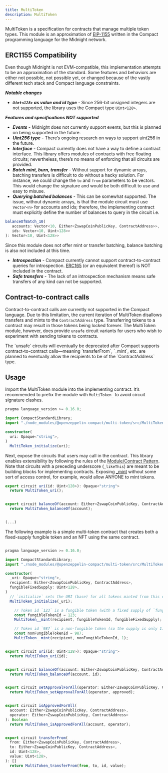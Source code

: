 ```yaml
---
title: MultiToken
description: MultiToken
---
```


MultiToken is a specification for contracts that manage multiple token types.
This module is an approximation of [EIP-1155](https://eips.ethereum.org/EIPS/eip-1155) written in the Compact programming language for the Midnight network.

## ERC1155 Compatibility

Even though Midnight is not EVM-compatible, this implementation attempts to be an approximation of the standard.
Some features and behaviors are either not possible, not possible yet, or changed because of the vastly different tech stack
and Compact language constraints.

***Notable changes***

* ***`Uint<128>` as value and id type*** - Since 256-bit unsigned integers are not supported, the library uses the Compact type `Uint<128>`.

***Features and specifications NOT supported***

* ***Events*** - Midnight does not currently support events, but this is planned on being supported in the future.
* ***Uint256 type*** - There’s ongoing research on ways to support uint256 in the future.
* ***Interface*** - Compact currently does not have a way to define a contract interface.
This library offers modules of contracts with free floating circuits; nevertheless, there’s no means of enforcing that all circuits are provided.
* ***Batch mint, burn, transfer*** - Without support for dynamic arrays, batching transfers is difficult to do without a hacky solution.
For instance, we could change the `to` and `from` parameters to be vectors.
This would change the signature and would be both difficult to use and easy to misuse.
* ***Querying batched balances*** - This can be somewhat supported.
The issue, without dynamic arrays, is that the module circuit must use `Vector<n>` for accounts and ids;
therefore, the implementing contract must explicitly define the number of balances to query in the circuit i.e.

```ts
balanceOfBatch_10(
   accounts: Vector<10, Either<ZswapCoinPublicKey, ContractAddress>>,
   ids: Vector<10, Uint<128>>
): Vector<10, Uint<128>>
```

Since this module does not offer mint or transfer batching, balance batching is also not included at this time.

* ***Introspection*** - Compact currently cannot support contract-to-contract queries for introspection.
[ERC165](https://eips.ethereum.org/EIPS/eip-165) (or an equivalent thereof) is NOT included in the contract.
* ***Safe transfers*** - The lack of an introspection mechanism means safe transfers of any kind can not be supported.

## Contract-to-contract calls

Contract-to-contract calls are currently not supported in the Compact language.
Due to this limitation, the current iteration of MultiToken disallows transfers and mints to the `ContractAddress` type.
Transferring tokens to a contract may result in those tokens being locked forever.
The MultiToken module, however, does provide `unsafe` circuit variants for users who wish to experiment with sending tokens to contracts.

<Callout type='warn'>
The `unsafe` circuits will eventually be deprecated after Compact supports contract-to-contract calls—meaning `transferFrom`, `_mint`, etc. are planned to eventually allow the recipients to be of the `ContractAddress` type.
</Callout>

## Usage

Import the MultiToken module into the implementing contract.
It’s recommended to prefix the module with `MultiToken_` to avoid circuit signature clashes.

```typescript
pragma language_version >= 0.16.0;

import CompactStandardLibrary;
import "./node_modules/@openzeppelin-compact/multi-token/src/MultiToken" prefix MultiToken_;

constructor(
  uri: Opaque<"string">,
)
  MultiToken_initialize(uri);

```

Next, expose the circuits that users may call in the contract.
This library enables extensibility by following the rules of the [Module/Contract Pattern](extensibility.mdx#the_module_contract_pattern).
Note that circuits with a preceding underscore (`_likeThis`) are meant to be building blocks for implementing contracts.
Exposing [_mint](/api/multitoken.mdx#MultiTokenModule-_mint) without some sort of access control, for example, would allow ANYONE to mint tokens.

```typescript
export circuit uri(id: Uint<128>): Opaque<"string">
  return MultiToken_uri();


export circuit balanceOf(account: Either<ZswapCoinPublicKey, ContractAddress>): Uint<128>
  return MultiToken_balanceOf(account);


(...)
```

The following example is a simple multi-token contract that creates both a fixed-supply fungible token and an NFT using the same contract.

```typescript

pragma language_version >= 0.16.0;

import CompactStandardLibrary;
import "./node_modules/@openzeppelin-compact/multi-token/src/MultiToken" prefix MultiToken_;

constructor(
  _uri: Opaque<"string">,
  recipient: Either<ZswapCoinPublicKey, ContractAddress>,
  fungibleFixedSupply: Uint<128>,
)
  // `initialize` sets the URI (base) for all tokens minted from this contract
  MultiToken_initialize(_uri);

    // Token id `123` is a fungible token (with a fixed supply of `fungibleFixedSupply`)
    const fungibleTokenId = 123;
    MultiToken__mint(recipient, fungibleTokenId, fungibleFixedSupply);

    // Token id `987` is a non-fungible token (so the supply is only 1)
    const nonFungibleTokenId = 987;
    MultiToken__mint(recipient, nonFungibleTokenId, 1);


export circuit uri(id: Uint<128>): Opaque<"string">
  return MultiToken_uri(id);


export circuit balanceOf(account: Either<ZswapCoinPublicKey, ContractAddress>, id: Uint<128>): Uint<128>
  return MultiToken_balanceOf(account, id);


export circuit setApprovalForAll(operator: Either<ZswapCoinPublicKey, ContractAddress>, approved: Boolean): []
  return MultiToken_setApprovalForAll(operator, approved);


export circuit isApprovedForAll(
  account: Either<ZswapCoinPublicKey, ContractAddress>,
  operator: Either<ZswapCoinPublicKey, ContractAddress>
): Boolean
  return MultiToken_isApprovedForAll(account, operator);


export circuit transferFrom(
  from: Either<ZswapCoinPublicKey, ContractAddress>,
  to: Either<ZswapCoinPublicKey, ContractAddress>,
  id: Uint<128>,
  value: Uint<128>,
): []
  return MultiToken_transferFrom(from, to, id, value);

```
